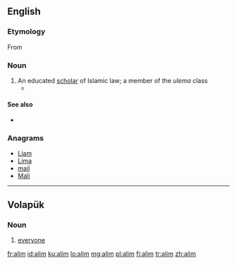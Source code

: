 {{also|Alım}}
==English==

===Etymology===

From {{etyl|ar}} {{l|ar|عالم|tr=ʿālim}}

===Noun===
{{en-noun}}

# An educated [[scholar]] of Islamic law; a member of the ''ulema'' class
#* {{quote-news|2007|February 25|Carla Power|A Secret History|New York Times|url=http://www.nytimes.com/2007/02/25/magazine/25wwlnEssay.t.html
|passage=Akram is a working '''alim''', lecturing in mosques and universities and dispensing fatwas on issues like inheritance and divorce. }}

====See also====
* {{pedialite|Ulema}}

===Anagrams===
* [[Liam#English|Liam]]
* [[Lima#English|Lima]]
* [[mail#English|mail]]
* [[Mali#English|Mali]]

----

==Volapük==

===Noun===
{{head|vo|noun|plural|[[alims]]}}
# [[everyone]]

[[fr:alim]]
[[id:alim]]
[[ku:alim]]
[[lo:alim]]
[[mg:alim]]
[[pl:alim]]
[[fi:alim]]
[[tr:alim]]
[[zh:alim]]
